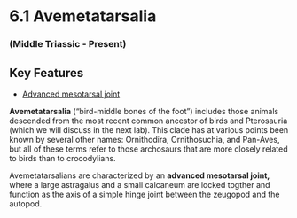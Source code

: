 # 6.1 Avemetatarsalia


### (Middle Triassic - Present)


## Key Features



*   [Advanced mesotarsal joint](35_coelophysisfoot)

**Avemetatarsalia** (“bird-middle bones of the foot”) includes those animals descended from the most recent common ancestor of birds and Pterosauria (which we will discuss in the next lab). This clade has at various points been known by several other names: Ornithodira, Ornithosuchia, and Pan-Aves, but all of these terms refer to those archosaurs that are more closely related to birds than to crocodylians.

Avemetatarsalians are characterized by an **advanced mesotarsal joint,** where a large astragalus and a small calcaneum are locked togther and function as the axis of a simple hinge joint between the zeugopod and the autopod.
